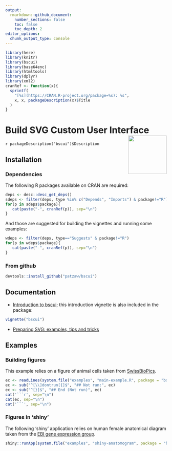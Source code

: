 ```yaml
---
output:
  rmarkdown::github_document:
    number_sections: false
    toc: false
    toc_depth: 2
editor_options: 
  chunk_output_type: console
---
```


```r
library(here)
library(knitr)
library(bscui)
library(base64enc)
library(htmltools)
library(dplyr)
library(xml2)
cranRef <- function(x){
  sprintf(
    "[%s](https://CRAN.R-project.org/package=%s): %s",
    x, x, packageDescription(x)$Title
  )
}
```

# Build SVG Custom User Interface <img src="man/figures/bscui-medium.png" align="right" alt="" width="120" />

<!--
[![CRAN_Status_Badge](http://www.r-pkg.org/badges/version/bscui)](https://cran.r-project.org/package=bsui)
[![](http://cranlogs.r-pkg.org/badges/bsui)](https://cran.r-project.org/package=bsui)
-->

`r packageDescription("bscui")$Description`

## Installation

<!--

## From CRAN

```r
install.packages("bscui")
```

-->

### Dependencies

The following R packages available on CRAN are required:

```r
deps <- desc::desc_get_deps()
sdeps <- filter(deps, type %in% c("Depends", "Imports") & package!="R")
for(p in sdeps$package){
   cat(paste("-", cranRef(p)), sep="\n")
}
```

And those are suggested for building the vignettes and running some examples:

```r
wdeps <- filter(deps, type=="Suggests" & package!="R")
for(p in wdeps$package){
   cat(paste("-", cranRef(p)), sep="\n")
}
```

### From github

```r
devtools::install_github("patzaw/bscui")
```

## Documentation

- [Introduction to bscui](https://patzaw.github.io/bscui/articles/bscui.html);
this introduction vignette is also included in the package:

```r
vignette("bscui")
```

- [Preparing SVG: examples, tips and tricks](https://patzaw.github.io/bscui/articles/web_only/SVG-examples.html)

## Examples

### Building figures

This example relies on a figure of animal cells taken
from [SwissBioPics](https://www.swissbiopics.org/name/Animal_cell).

```r
ec <- readLines(system.file("examples", "main-example.R", package = "bscui"))
ec <- sub("^[\\]dontrun[{]$", "## Not run:", ec)
ec <- sub("^[}]$", "## End (Not run)", ec)
cat('```r', sep="\n")
cat(ec, sep="\n")
cat('```', sep="\n")
```

### Figures in 'shiny'

The following 'shiny' application relies on human female anatomical
diagram taken from the [EBI gene expression
group](https://github.com/ebi-gene-expression-group/anatomogram).

```r
shiny::runApp(system.file("examples", "shiny-anatomogram", package = "bscui"))
```

